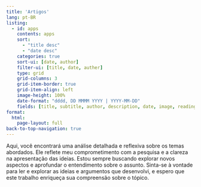 ```yaml
---
title: 'Artigos'
lang: pt-BR
listing:
  - id: apps
    contents: apps
    sort:
      - "title desc"
      - "date desc"
    categories: true
    sort-ui: [date, author]
    filter-ui: [title, date, auther]
    type: grid
    grid-columns: 3
    grid-item-border: true
    grid-item-align: left
    image-height: 100%
    date-format: "dddd, DD MMMM YYYY | YYYY-MM-DD"
    fields: [title, subtitle, author, description, date, image, reading-time, categories]
format:
  html:
    page-layout: full
back-to-top-navigation: true
---
```


Aqui, você encontrará uma análise detalhada e reflexiva sobre os temas abordados. Ele reflete meu comprometimento com a pesquisa e a clareza na apresentação das ideias. Estou sempre buscando explorar novos aspectos e aprofundar o entendimento sobre o assunto. Sinta-se à vontade para ler e explorar as ideias e argumentos que desenvolvi, e espero que este trabalho enriqueça sua compreensão sobre o tópico.


